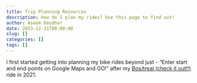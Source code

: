 ```yaml
---
title: Trip Planning Resources
description: How do I plan my rides? Use this page to find out! 
author: Aseem Deodhar
date: 2023-12-31T00:00:00
slug: []
categories: []
tags: []
---
```


I first started getting into planning my bike rides beyond just - "Enter start and end points on Google Maps and GO!" after my [Bos/treal (check it out!!)](https://bostoncyclistsunion.org/bostreal) ride in 2021.